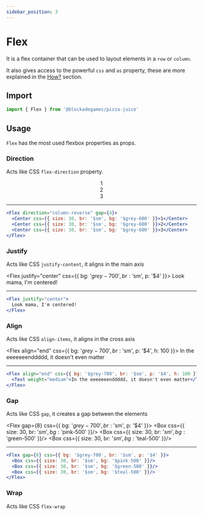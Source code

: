 ```yaml
---
sidebar_position: 3
---
```


# Flex

It is a flex container that can be used to layout elements in a `row` or `column`.

It also gives access to the powerful `css` and `as` property, these are more explained in the [How?](link-pica) section.

## Import

```jsx
import { Flex } from '@blockadegames/pizza-juice'
```

## Usage

`Flex` has the most used flexbox properties as props.

### Direction

Acts like CSS `flex-direction` property.

<Flex direction="column-reverse" gap={4}>
  <Center css={{ size: 30, br: '$sm', bg: '$grey-600' }}>1</Center>
  <Center css={{ size: 30, br: '$sm', bg: '$grey-600' }}>2</Center>
  <Center css={{ size: 30, br: '$sm', bg: '$grey-600' }}>3</Center>
</Flex>

- - -
```jsx
<Flex direction="column-reverse" gap={4}>
  <Center css={{ size: 30, br: '$sm', bg: '$grey-600' }}>1</Center>
  <Center css={{ size: 30, br: '$sm', bg: '$grey-600' }}>2</Center>
  <Center css={{ size: 30, br: '$sm', bg: '$grey-600' }}>3</Center>
</Flex>
```


### Justify

Acts like CSS `justify-content`, it aligns in the main axis

<Flex justify="center" css={{ bg: '$grey-700', br: '$sm', p: '$4' }}>
  <Text weight="medium">Look mama, I'm centered!</Text>
</Flex>

- - - 

```jsx
<Flex justify="center">
  Look mama, I'm centered!
</Flex>
```
### Align

Acts like CSS `align-items`, it aligns in the cross axis

<Flex align="end" css={{ bg: '$grey-700', br: '$sm', p: '$4', h: 100 }}>
  <Text weight="medium">In the eeeeeeenddddd, it doesn't even matter</Text>
</Flex>

- - - 

```jsx
<Flex align="end" css={{ bg: '$grey-700', br: '$sm', p: '$4', h: 100 }}>
  <Text weight="medium">In the eeeeeeenddddd, it doesn't even matter</Text>
</Flex>
```

### Gap

Acts like CSS `gap`, it creates a gap between the elements

<Flex gap={8} css={{ bg: '$grey-700', br: '$sm', p: '$4' }}>
  <Box css={{ size: 30, br: '$sm', bg: '$pink-500' }}/>
  <Box css={{ size: 30, br: '$sm', bg: '$green-500' }}/>
  <Box css={{ size: 30, br: '$sm', bg: '$teal-500' }}/>
</Flex>

- - - 

```jsx
<Flex gap={8} css={{ bg: '$grey-700', br: '$sm', p: '$4' }}>
  <Box css={{ size: 30, br: '$sm', bg: '$pink-500' }}/>
  <Box css={{ size: 30, br: '$sm', bg: '$green-500' }}/>
  <Box css={{ size: 30, br: '$sm', bg: '$teal-500' }}/>
</Flex>
```

### Wrap

Acts like CSS `flex-wrap`